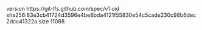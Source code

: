 version https://git-lfs.github.com/spec/v1
oid sha256:63e3cb41724d3596e4be8bda4121f55830e54c5cade230c98b6dec2dcc41322a
size 11088
